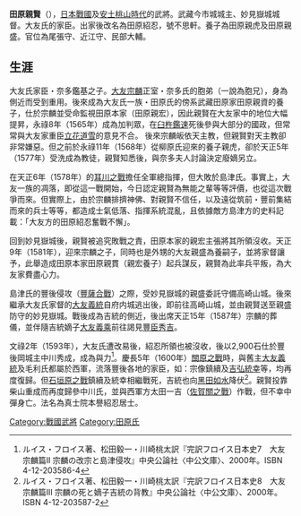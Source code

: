 '''田原親賢'''（{{bd|||1600年|11月9日}}），[[日本戰國|日本戰國]]及[[安土桃山時代|安土桃山時代]]的武將。武藏今市城城主、妙見嶽城城督。大友氏的家臣。出家後改名為田原紹忍，號不思軒。養子為田原親虎及田原親盛。官位為尾張守、近江守、民部大輔。

== 生涯 ==
大友氏家臣・奈多鑑基之子。[[大友宗麟|大友宗麟]]正室・奈多氏的胞弟（一說為胞兄），身為側近而受到重用。後來成為大友氏一族・田原氏的傍系武藏田原家田原親資的養子，仕於宗麟並受命監視田原本家（田原親宏），因此親賢在大友家中的地位大幅提昇，永祿8年（1565年）成為加判眾，在[[臼杵鑑速|臼杵鑑速]]死後參與大部分的國政，但常常與大友家重臣[[立花道雪|立花道雪]]的意見不合。
後來宗麟皈依天主教，但親賢對天主教卻非常嫌惡。但之前於永祿11年（1568年）從柳原氏迎來的養子親虎，卻於天正5年（1577年）受洗成為教徒，親賢知悉後，與奈多夫人討論決定廢嫡另立。

在天正6年（1578年）的[[耳川之戰|耳川之戰]]擔任全軍總指揮，但大敗於島津氏。事實上，大友一族的凋落，即從這一戰開始，今日認定親賢為無能之輩等等評價，也從這次戰爭而來。但實際上，由於宗麟排擠神佛、對親賢不信任，以及遠從筑前・豐前集結而來的兵士等等，都造成士氣低落、指揮系統混亂，且依據敵方島津方的史料記載：「大友方的田原紹忍奮戰不懈」。

回到妙見嶽城後，親賢被追究敗戰之責，田原本家的親宏主張將其所領沒收。天正9年（1581年），迎來宗麟之子，同時也是外甥的大友親盛為養嗣子，並將家督讓予，此舉造成田原本家田原親貫（親宏養子）起兵謀反，親賢為此率兵平叛，為大友家費盡心力。

島津氏的豐後侵攻（[[豐薩合戰|豐薩合戰]]）之際，受妙見嶽城的親盛委託守備高崎山城。後來繼承大友氏家督的[[大友義統|大友義統]]自府内城逃出後，即前往高崎山城，並由親賢送至親盛防守的妙見嶽城。戰後成為吉統的側近，後出席天正15年（1587年）宗麟的葬儀，並伴隨吉統嫡子[[大友義乘|大友義乘]]前往謁見[[豐臣秀吉|豐臣秀吉]]。

文祿2年（1593年），大友氏遭改易後，紹忍所領也被沒收，後以2,900石仕於豐後岡城主中川秀成，成為與力<ref>ルイス・フロイス著、松田毅一・川崎桃太訳『完訳フロイス日本史7　大友宗麟篇II 宗麟の改宗と島津侵攻』中央公論社〈中公文庫〉、2000年。ISBN 4-12-203586-4</ref>。慶長5年（1600年）[[關原之戰|關原之戰]]時，與舊主[[大友義統|大友義統]]及毛利氏都屬於西軍，流落豐後各地的家臣，如：宗像鎮續及[[吉弘統幸|吉弘統幸]]等，均再度復歸。但[[石垣原之戰|石垣原之戰]]鎮續及統幸相繼戰死，吉統也向[[黑田如水|黑田如水]]降伏<ref>ルイス・フロイス著、松田毅一・川崎桃太訳『完訳フロイス日本史8　大友宗麟篇III 宗麟の死と嫡子吉統の背教』中央公論社〈中公文庫〉、2000年。ISBN 4-12-203587-2</ref>。親賢投靠柴山重成而再度歸參中川氏，並與西軍方太田一吉（[[佐賀關之戰|佐賀關之戰]]）作戰，但不幸中彈身亡。法名為真士院本譽紹忍居士。

[[Category:戰國武將|Category:戰國武將]]
[[Category:田原氏|Category:田原氏]]